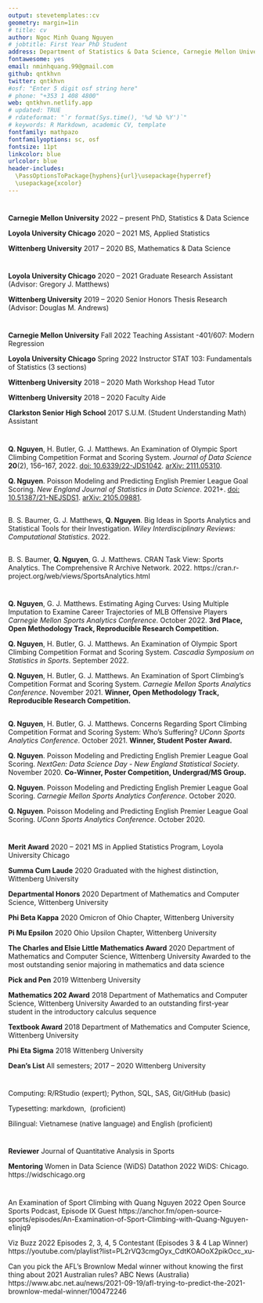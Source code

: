 ```yaml
---
output: stevetemplates::cv
geometry: margin=1in
# title: cv
author: Ngoc Minh Quang Nguyen
# jobtitle: First Year PhD Student
address: Department of Statistics & Data Science, Carnegie Mellon University
fontawesome: yes
email: nminhquang.99@gmail.com
github: qntkhvn
twitter: qntkhvn
#osf: "Enter 5 digit osf string here"
# phone: "+353 1 408 4800"
web: qntkhvn.netlify.app
# updated: TRUE
# rdateformat: "`r format(Sys.time(), '%d %b %Y')`"
# keywords: R Markdown, academic CV, template
fontfamily: mathpazo
fontfamilyoptions: sc, osf
fontsize: 11pt
linkcolor: blue
urlcolor: blue
header-includes:
  \PassOptionsToPackage{hyphens}{url}\usepackage{hyperref}
  \usepackage{xcolor}
---
```


\pagestyle{plain}

\vspace{0mm}

# \textcolor{red}{EDUCATION}

**Carnegie Mellon University**  \hfill 2022 -- present \newline
PhD, Statistics & Data Science

**Loyola University Chicago**  \hfill 2020 -- 2021 \newline
MS, Applied Statistics

**Wittenberg University**  \hfill 2017 -- 2020 \newline
BS, Mathematics & Data Science

\vspace{0mm}

# \textcolor{red}{RESEARCH EXPERIENCE}

**Loyola University Chicago**  \hfill 2020 -- 2021 \newline
Graduate Research Assistant (Advisor: Gregory J. Matthews)

**Wittenberg University**  \hfill 2019 -- 2020 \newline
Senior Honors Thesis Research (Advisor: Douglas M. Andrews)

\vspace{0mm}

# \textcolor{red}{ACADEMIC EXPERIENCE}

**Carnegie Mellon University**  \hfill Fall 2022 \newline
Teaching Assistant \newline
36-401/607: Modern Regression

**Loyola University Chicago**  \hfill Spring 2022 \newline
Instructor \newline
STAT 103: Fundamentals of Statistics (3 sections)

**Wittenberg University**  \hfill 2018 -- 2020 \newline
Math Workshop Head Tutor

**Wittenberg University**  \hfill 2018 -- 2020 \newline
Faculty Aide

**Clarkston Senior High School**  \hfill 2017 \newline
S.U.M. (Student Understanding Math) Assistant

\vspace{0mm}

# \textcolor{red}{PUBLICATIONS}

<!-- Authors (Q bold) -->
<!-- Title -->
<!-- Year -->
<!-- vol, pages, etc. -->
<!-- journal -->
<!-- doi/arxiv -->

## \textcolor{magenta}{\textbf{Journal Articles}}

**Q. Nguyen**, H. Butler, G. J. Matthews. 
An Examination of Olympic Sport Climbing Competition Format and Scoring System.
*Journal of Data Science* **20**(2), 156--167,
2022.
[doi: 10.6339/22-JDS1042](https://doi.org/10.6339/22-JDS1042).
[arXiv: 2111.05310](https://arxiv.org/abs/2111.05310).

**Q. Nguyen**. 
Poisson Modeling and Predicting English Premier League Goal Scoring.
*New England Journal of Statistics in Data Science*.
2021+.
[doi: 10.51387/21-NEJSDS1](https://doi.org/10.51387/21-NEJSDS1).
[arXiv: 2105.09881](https://arxiv.org/abs/2105.09881).

## \textcolor{magenta}{\textbf{Submitted}}

B. S. Baumer, G. J. Matthews, **Q. Nguyen**.
Big Ideas in Sports Analytics and Statistical Tools for their Investigation.
*Wiley Interdisciplinary Reviews: Computational Statistics*.
2022.

## \textcolor{magenta}{\textbf{Other}}

B. S. Baumer, **Q. Nguyen**, G. J. Matthews.
CRAN Task View: Sports Analytics.
The Comprehensive R Archive Network.
2022.
https://cran.r-project.org/web/views/SportsAnalytics.html

\vspace{0mm}

# \textcolor{red}{SELECTED PRESENTATIONS}

## \textcolor{magenta}{\textbf{Invited}}

**Q. Nguyen**, G. J. Matthews. 
Estimating Aging Curves: Using Multiple Imputation to Examine Career Trajectories of MLB Offensive Players
*Carnegie Mellon Sports Analytics Conference*.
October 2022. \newline
**3rd Place, Open Methodology Track, Reproducible Research Competition.**

**Q. Nguyen**, H. Butler, G. J. Matthews. 
An Examination of Olympic Sport Climbing Competition Format and Scoring System.
*Cascadia Symposium on Statistics in Sports*.
September 2022.

**Q. Nguyen**, H. Butler, G. J. Matthews. 
An Examination of Sport Climbing's Competition Format and Scoring System.
*Carnegie Mellon Sports Analytics Conference*.
November 2021. \newline
**Winner, Open Methodology Track, Reproducible Research Competition.**

<!-- \vspace{0mm} -->

<!-- ## ## \textcolor{magenta}{\textbf{Contributed}} -->

## \textcolor{magenta}{\textbf{Posters}}

**Q. Nguyen**, H. Butler, G. J. Matthews. 
Concerns Regarding Sport Climbing Competition Format and Scoring System: Who's Suffering?
*UConn Sports Analytics Conference*.
October 2021. \newline
**Winner, Student Poster Award.**

**Q. Nguyen**. 
Poisson Modeling and Predicting English Premier League Goal Scoring.
*NextGen: Data Science Day - New England Statistical Society*.
November 2020. \newline
**Co-Winner, Poster Competition, Undergrad/MS Group.**

**Q. Nguyen**. 
Poisson Modeling and Predicting English Premier League Goal Scoring.
*Carnegie Mellon Sports Analytics Conference*.
October 2020.

**Q. Nguyen**. 
Poisson Modeling and Predicting English Premier League Goal Scoring.
*UConn Sports Analytics Conference*.
October 2020.

\vspace{0mm}

# \textcolor{red}{HONORS \& AWARDS}

**Merit Award** \hfill 2020 -- 2021 \newline MS in Applied Statistics Program, Loyola University Chicago

**Summa Cum Laude** \hfill 2020 \newline
Graduated with the highest distinction, Wittenberg University

**Departmental Honors** \hfill 2020 \newline
Department of Mathematics and Computer Science, Wittenberg University

**Phi Beta Kappa** \hfill 2020 \newline
Omicron of Ohio Chapter, Wittenberg University

**Pi Mu Epsilon** \hfill 2020 \newline
Ohio Upsilon Chapter, Wittenberg University

**The Charles and Elsie Little Mathematics Award** \hfill 2020 \newline
Department of Mathematics and Computer Science, Wittenberg University \newline
Awarded to the most outstanding senior majoring in mathematics and data science

**Pick and Pen** \hfill 2019 \newline
Wittenberg University

**Mathematics 202 Award** \hfill 2018 \newline
Department of Mathematics and Computer Science, Wittenberg University \newline
Awarded to an outstanding first-year student in the introductory calculus sequence

**Textbook Award** \hfill 2018 \newline
Department of Mathematics and Computer Science, Wittenberg University

**Phi Eta Sigma** \hfill 2018 \newline
Wittenberg University

**Dean's List** \hfill  All semesters; 2017 -- 2020 \newline
Wittenberg University

\vspace{0mm}

<!-- # \textcolor{red}{RESEARCH INTERESTS} -->

<!-- Data science; -->
<!-- supervised learning; -->
<!-- statistical computing; -->
<!-- statistics & data science education -->

<!-- Applications in sports -->

<!-- \vspace{0mm} -->

# \textcolor{red}{SKILLS}

Computing: R/RStudio (expert); Python, SQL, SAS, Git/GitHub (basic)

Typesetting: markdown, \LaTeX \ (proficient)

Bilingual: Vietnamese (native language) and English (proficient)

\vspace{0mm}

# \textcolor{red}{SERVICES}

**Reviewer** \newline
Journal of Quantitative Analysis in Sports

**Mentoring** \newline
Women in Data Science (WiDS) Datathon \hfill 2022 \newline
WiDS: Chicago. https://widschicago.org

\vspace{0mm}

# \textcolor{red}{MEDIA}

<!-- jsm data art -->

An Examination of Sport Climbing with Quang Nguyen \hfill 2022 \newline
Open Source Sports Podcast,
Episode IX Guest \newline
https://anchor.fm/open-source-sports/episodes/An-Examination-of-Sport-Climbing-with-Quang-Nguyen-e1injq9

Viz Buzz \hfill 2022 \newline
Episodes 2, 3, 4, 5 Contestant (Episodes 3 & 4 Lap Winner) \newline
https://youtube.com/playlist?list=PL2rVQ3cmgOyx_CdtKOAOoX2pikOcc_xu-

Can you pick the AFL's Brownlow Medal winner without knowing the first thing about \hfill 2021 \newline Australian rules? \newline
ABC News (Australia) \newline
https://www.abc.net.au/news/2021-09-19/afl-trying-to-predict-the-2021-brownlow-medal-winner/100472246

\vspace{0mm}

\hfill \textit{Last updated December 16, 2022}
